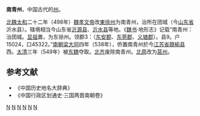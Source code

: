 '''南青州'''，中国古代的[[州|州]]。

[[北魏|北魏]][[太和_(北魏)|太和]]二十二年（498年）[[魏孝文帝|魏孝文帝]]改[[東徐州|東徐州]]为南青州，治所在团城（今[[山东省|山东省]]沂水县）。辖境相当今山东省[[沂源县|沂源县]]、[[沂水县|沂水县]]等地。《[[魏书|魏书]]·地形志》记载“南青州：治团城。[[魏献文帝|显祖]]置，为东徐州。领郡3：（[[东安郡_(东汉)|东安郡]]、[[东莞郡|东莞郡]]、[[义塘郡|义塘郡]]）。县9。户15024，口45322。”[[南朝梁|南朝梁]][[大同_(南梁)|大同]]四年（538年），侨置南青州於今[[江苏省|江苏省]][[赣榆县|赣榆县]]西。[[太清|太清]]三年（549年）被[[东魏|东魏]]夺取。[[北齐|北齐]]废除南青州。[[北周|北周]]改为[[莒州|莒州]]。
==参考文献==
* 《中国历史地名大辞典》
* 《中国行政区划通史·三国两晋南朝卷》
{{北朝行政区划}}
{{南朝行政区划|nocat}}
[[Category:南梁的州|N]]
[[Category:北魏的州|N]]
[[Category:东魏的州|N]]
[[Category:北齐的州|N]]
[[Category:山东的州|N]]
[[Category:江苏的州|N]]
